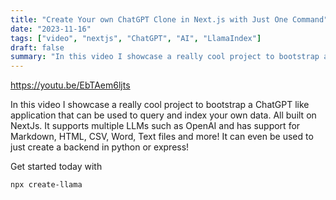 ```yaml
---
title: "Create Your own ChatGPT Clone in Next.js with Just One Command"
date: "2023-11-16"
tags: ["video", "nextjs", "ChatGPT", "AI", "LlamaIndex"]
draft: false
summary: "In this video I showcase a really cool project to bootstrap a ChatGPT like application that can be used to query and index your own data. All built on NextJs. It supports multiple LLMs such as OpenAI and has support for Markdown, HTML, CSV, Word, Text files and more! It can even be used to just create a backend in python or express!"
---
```


https://youtu.be/EbTAem6ljts

In this video I showcase a really cool project to bootstrap a ChatGPT like application that can be used to query and index your own data. All built on NextJs. It supports multiple LLMs such as OpenAI and has support for Markdown, HTML, CSV, Word, Text files and more! It can even be used to just create a backend in python or express!

Get started today with 
```shell
npx create-llama
```